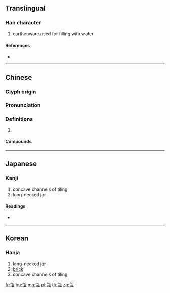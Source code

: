 {{character info/new}}
==Translingual==

===Han character===
{{Han char|rn=98|rad=瓦|as=05|sn=10|four=81217|canj=OIMVN}}

# earthenware used for filling with water

====References====
* {{Han ref|kx=0748.230|dkj=21471|dj=1157.140|hdz=21423.140|uh=74F4|ud=29940|bh=D2BE|bd=53950}}

----

==Chinese==
{{zh-forms}}

===Glyph origin===
{{Han etym}}

===Pronunciation===
{{zh-pron
|m=líng
|c=ling4
|mc=y
|oc=y
|cat=
}}

===Definitions===
{{zh-hanzi}}

# {{rfdef|zh}}

====Compounds====
{{zh-der|建瓴|建瓴高屋|屋上建瓴|瓴甋|破竹建瓴|瓴甓|高屋建瓴}}

----

==Japanese==

===Kanji===
{{ja-kanji|grade=|rs=瓦05}}

# concave channels of tiling
# long-necked jar

====Readings====
* {{ja-readings|on=[[りい]] (rii), [[りょう]] (ryō)|kun=[[かめ]] (kame)|nanori=}}

----

==Korean==

===Hanja===
{{ko-hanja|hangeul=[[령]]>[[영]]|eumhun=|rv=ryeong>yeong|mr=ryŏng>yŏng|y=lyeng>yeng}}

# long-necked jar
# [[brick]]
# concave channels of tiling

[[fr:瓴]]
[[hu:瓴]]
[[mg:瓴]]
[[pl:瓴]]
[[th:瓴]]
[[zh:瓴]]